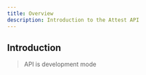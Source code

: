 ```yaml
---
title: Overview
description: Introduction to the Attest API
---
```



## Introduction

> API is development mode

<Cards>
  <Card
    href="/docs/solana"
    title="Organizing Pages"
    description="Learn how to organize your pages"
  />
  <Card href="/docs/solana" title="Learn i18n" description="Learn how to implement i18n" />
</Cards>
